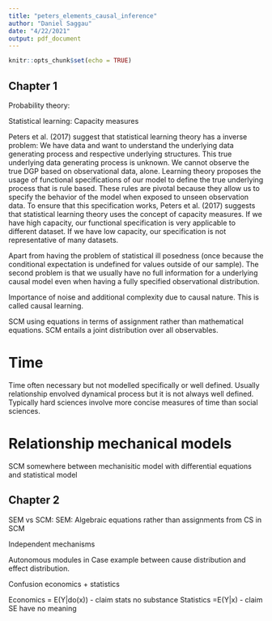 ```yaml
---
title: "peters_elements_causal_inference"
author: "Daniel Saggau"
date: "4/22/2021"
output: pdf_document
---
```


```r
knitr::opts_chunk$set(echo = TRUE)
```

## Chapter 1 

Probability theory: 

Statistical learning: Capacity measures

Peters et al. (2017) suggest that statistical learning theory has a inverse problem: We have data and want to understand the underlying data generating process and respective underlying structures. 
This true underlying data generating process is unknown.
We cannot observe the true DGP based on observational data, alone.
Learning theory proposes the usage of functional specifications of our model to define the true underlying process that is rule based.
These rules are pivotal because they allow us to specify the behavior of the model when exposed to unseen observation data.
To ensure that this specification works, Peters et al. (2017) suggests that statistical learning theory uses the concept of capacity measures. 
If we have high capacity, our functional specification is very applicable to different dataset.
If we have low capacity, our specification is not representative of many datasets. 

Apart from having the problem of statistical ill posedness (once because the conditional expectation is undefined for values outside of our sample). 
The second problem is that we usually have no full information for a underlying causal model even when having a fully specified observational distribution.

Importance of noise and additional complexity due to causal nature. 
This is called causal learning.

SCM using equations in terms of assignment rather than mathematical equations.
SCM entails a joint distribution over all observables. 

# Time 

Time often necessary but not modelled specifically or well defined. 
Usually relationship envolved dynamical process but it is not always well defined.
Typically hard sciences involve more concise measures of time than social sciences. 

# Relationship mechanical models 

SCM somewhere between mechanisitic model with differential equations and statistical model 

## Chapter 2

SEM vs SCM: SEM: Algebraic equations rather than assignments from CS in SCM

Independent mechanisms

Autonomous modules
in Case example between cause distribution and effect distribution.

Confusion economics + statistics 

Economics = E(Y|do(x)) - claim stats no substance 
Statistics =E(Y|x) - claim SE have no meaning 


